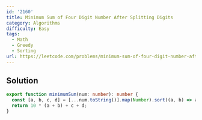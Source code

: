 ```yaml
---
id: '2160'
title: Minimum Sum of Four Digit Number After Splitting Digits
category: Algorithms
difficulty: Easy
tags:
  - Math
  - Greedy
  - Sorting
url: https://leetcode.com/problems/minimum-sum-of-four-digit-number-after-splitting-digits
---
```


## Solution

```typescript showLineNumbers
export function minimumSum(num: number): number {
  const [a, b, c, d] = [...num.toString()].map(Number).sort((a, b) => a - b);
  return 10 * (a + b) + c + d;
}
```
